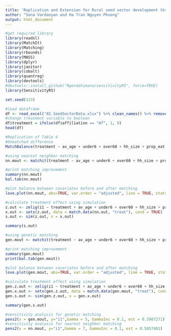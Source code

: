 ```yaml
---
title: 'Replication and Extension for Rural seed sector development through  participation among household bean producers in Western Uganda Paper'
author: "Sona Vardanyan and Ha Tran Nguyen Phuong"
output: html_document 
---
```



```r
#get required library
library(readxl)
library(MatchIt)
library(Matching)
library(rbounds)
library(MASS)
library(dplyr)
library(janitor)
library(cobalt)
library(quantreg)
library(devtools)
#devtools::install_github("Ngendahimana/sensitivityR5", force=TRUE)
library(SensitivityR5)

set.seed(123)
```

```r
#load dataframe
df <- read_excel("02.SeedSectorData.xlsx") %>% clean_names() %>% remove_empty()
#change treatment variable to boolean
df$treatment = ifelse(df$affiliation == "Af", 1, 0)
head(df)

```

```r
#Replication of Table 4
#Unmatched difference 
MatchBalance(treatment ~ av_age + under6 + over60 + hh_size + prop_eat + prop_all + too_weak + too_alone + paid_people + volunteers, data = df)

```
```r
#using nearest neighbor matching 
nn.mout <- matchit(treatment ~ av_age + under6 + over60 + hh_size + prop_eat + prop_all + too_weak + too_alone + paid_people + volunteers, data = df, estimand = "ATT", method = "nearest")

#print matching improvement
summary(nn.mout)
bal.tab(nn.mout)

#plot balance between covariates before and after matching
love.plot(nn.mout, abs=TRUE, var.order = "adjusted", line = TRUE, stats= c("ks.statistics", "abs difference"))

#calculate treatment effect using simulation
z.out <- zelig(i1 ~ treatment + av_age + under6 + over60 + hh_size + prop_eat + prop_all + too_weak + too_alone + paid_people + volunteers, data = match.data(nn.mout), model = "ls")
x.out <- setx(z.out, data = match.data(nn.out, "treat"), cond = TRUE)
s.out <- sim(z.out, x = x.out)

summary(s.out)
```

```r
#using genetic matching
gen.mout <- matchit(treatment ~ av_age + under6 + over60 + hh_size + prop_eat + prop_all + too_weak + too_alone + paid_people + volunteers, data = df, estimand = "ATT", method = "genetic", print.level = 0, pop.size = 1000, unif.seed=112,  int.seed=112)

#print matching improvement
summary(gen.mout)
print(bal.tab(gen.mout))

#plot balance between covariates before and after matching
love.plot(gen.mout, abs=TRUE, var.order = "adjusted", line = TRUE, stats = "ks.statistics")

#calculate treatment effect using simulation
gen.z.out <- zelig(i1 ~ treatment + av_age + under6 + over60 + hh_size + prop_eat + prop_all + too_weak + too_alone + paid_people + volunteers, data = match.data(gen.mout), model = "ls")
gen.x.out <- setx(gen.z.out, data = match.data(gen.mout, "treat"), cond = TRUE)
gen.s.out <- sim(gen.z.out, x = gen.x.out)

summary(gen.s.out)
```

```r
#sensitivity analysis for genetic matching
pens2(x = gen.mout, y="i1",Gamma = 5, GammaInc = 0.1, est = 0.5987271)
#sensitivity analysis for nearest neighbor matching
pens2(x = nn.mout, y="i1",Gamma = 7, GammaInc = 0.1, est = 0.5057401)

```